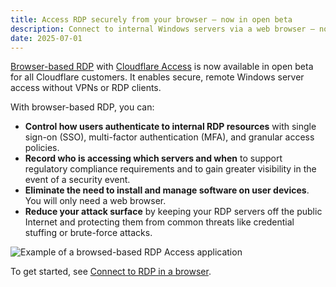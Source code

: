 ```yaml
---
title: Access RDP securely from your browser — now in open beta
description: Connect to internal Windows servers via a web browser — no VPN or RDP client required.
date: 2025-07-01
---
```


[Browser-based RDP](/cloudflare-one/connections/connect-networks/use-cases/rdp/rdp-browser/) with [Cloudflare Access](/cloudflare-one/policies/access/) is now available in open beta for all Cloudflare customers. It enables secure, remote Windows server access without VPNs or RDP clients.

With browser-based RDP, you can:

- **Control how users authenticate to internal RDP resources** with single sign-on (SSO), multi-factor authentication (MFA), and granular access policies.
- **Record who is accessing which servers and when** to support regulatory compliance requirements and to gain greater visibility in the event of a security event.
- **Eliminate the need to install and manage software on user devices**. You will only need a web browser.
- **Reduce your attack surface** by keeping your RDP servers off the public Internet and protecting them from common threats like credential stuffing or brute-force attacks.

![Example of a browsed-based RDP Access application](~/assets/images/changelog/access/browser-based-rdp-access-app.png)

To get started, see [Connect to RDP in a browser](/cloudflare-one/connections/connect-networks/use-cases/rdp/rdp-browser/).
